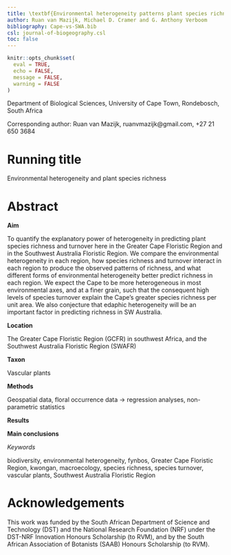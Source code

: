 ```yaml
---
title: \textbf{Environmental heterogeneity patterns plant species richness and turnover in two hyperdiverse floras}
author: Ruan van Mazijk, Michael D. Cramer and G. Anthony Verboom
bibliography: Cape-vs-SWA.bib
csl: journal-of-biogeography.csl
toc: false
---
```


```r
knitr::opts_chunk$set(
  eval = TRUE,
  echo = FALSE,
  message = FALSE,
  warning = FALSE
)
```

Department of Biological Sciences, University of Cape Town, Rondebosch, South Africa

Corresponding author: Ruan van Mazijk, ruanvmazijk@gmail.com, +27 21 650 3684

# Running title {- }

Environmental heterogeneity and plant species richness

# Abstract {-}

<!--J Biogeog: 300 word abstract-->

**Aim**

<!--from ResearchGate project-->

To quantify the explanatory power of heterogeneity in predicting plant species richness and turnover here in the Greater Cape Floristic Region and in the Southwest Australia Floristic Region. 
We compare the environmental heterogeneity in each region, how species richness and turnover interact in each region to produce the observed patterns of richness, and what different forms of environmental heterogeneity better predict richness in each region. 
We expect the Cape to be more heterogeneous in most environmental axes, and at a finer grain, such that the consequent high levels of species turnover explain the Cape's greater species richness per unit area. 
We also conjecture that edaphic heterogeneity will be an important factor in predicting richness in SW Australia.
  
**Location** 

The Greater Cape Floristic Region (GCFR) in southwest Africa, and the Southwest Australia Floristic Region (SWAFR)

**Taxon**

Vascular plants
  
**Methods**

Geospatial data, floral occurrence data $\rightarrow$ regression analyses, non-parametric statistics
  
**Results**

<!--TODO-->
  
**Main conclusions**

<!--TODO-->

_Keywords_

biodiversity, environmental heterogeneity, fynbos, Greater Cape Floristic Region, kwongan, macroecology, species richness, species turnover, vascular plants, Southwest Australia Floristic Region

# Acknowledgements {-}

This work was funded by the South African Department of Science and Technology (DST) and the National Research Foundation (NRF) under the DST-NRF Innovation Honours Scholarship (to RVM), and by the South African Association of Botanists (SAAB) Honours Scholarship (to RVM).

<!--
Abbreviations {-}
- Greater Cape Floristic Region (GCFR) (= "Cape")
- Southwest Australia Floristic Region (SWAFR)  (= "SWA")
- TODO: fiver percent degree square (i.e. 0.05º x 0.05º) (FPDS)?
- quarter degree square (i.e. 0.25º x 0.25º) (QDS)
- half degree square (i.e. 0.50º x 0.50º) (HDS)
- three-quarter degree square (i.e. 0.75º x 0.75º) (3QDS)
- environmental heterogeneity (EH)
- & environmental variables' abbreviations in Table \@ref(tab:data-sources).
-->
